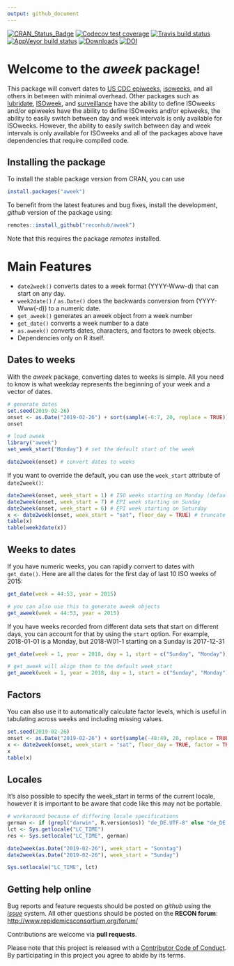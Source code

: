 ```yaml
---
output: github_document
---
```


<!-- badges: start -->

[![CRAN_Status_Badge](http://www.r-pkg.org/badges/version-ago/aweek)](https://cran.r-project.org/package=aweek) 
[![Codecov test coverage](https://codecov.io/gh/reconhub/aweek/branch/master/graph/badge.svg)](https://codecov.io/gh/reconhub/aweek?branch=master) 
[![Travis build status](https://travis-ci.org/reconhub/aweek.svg?branch=master)](https://travis-ci.org/reconhub/aweek)
[![AppVeyor build status](https://ci.appveyor.com/api/projects/status/66xj9134ac3yg62l/branch/master?svg=true)](https://ci.appveyor.com/project/zkamvar/aweek)
[![Downloads](https://cranlogs.r-pkg.org/badges/grand-total/aweek?color=ff69b4)](https://cran.r-project.org/package=aweek)
[![DOI](https://zenodo.org/badge/172648833.svg)](https://zenodo.org/badge/latestdoi/172648833)

<!-- badges: end -->

# Welcome to the *aweek* package!

This package will convert dates to
[US CDC epiweeks](https://wwwn.cdc.gov/nndss/document/MMWR_Week_overview.pdf),
[isoweeks](http://en.wikipedia.org/wiki/ISO_week_date), and all others in
between with minimal overhead. Other packages such as
[lubridate](https://github.com/tidyverse/lubridate),
[ISOweek](https://cran.r-project.org/package=ISOweek), and
[surveillance](http://surveillance.r-forge.r-project.org/) have the ability to
define ISOweeks and/or epiweeks have the ability to define ISOweeks and/or
epiweeks, the ability to easily switch between day and week intervals is only
available for ISOweeks. However, the ability to easily switch between day and
week intervals is only available for ISOweeks and all of the packages above
have dependencies that require compiled code.

## Installing the package

To install the stable package version from CRAN, you can use

```r
install.packages("aweek")
```


To benefit from the latest features and bug fixes, install the development, *github* version of the package using:

```r
remotes::install_github("reconhub/aweek")
```

Note that this requires the package *remotes* installed.


# Main Features

 - `date2week()` converts dates to a week format (YYYY-Www-d) that can start on 
   any day. 
 - `week2date()` / `as.Date()` does the backwards conversion from (YYYY-Www(-d)) to
   a numeric date. 
 - `get_aweek()` generates an aweek object from a week number
 - `get_date()` converts a week number to a date
 - `as.aweek()` converts dates, characters, and factors to aweek objects.
 - Dependencies only on R itself.

<!-- -->

## Dates to weeks


With the *aweek* package, converting dates to weeks is simple. All you need to
know is what weekday represents the beginning of your week and a vector of 
dates.

```r
# generate dates
set.seed(2019-02-26)
onset <- as.Date("2019-02-26") + sort(sample(-6:7, 20, replace = TRUE))
onset

# load aweek
library("aweek")
set_week_start("Monday") # set the default start of the week

date2week(onset) # convert dates to weeks
```

If you want to override the default, you can use the `week_start` attribute of
`date2week()`:


```r
date2week(onset, week_start = 1) # ISO weeks starting on Monday (default)
date2week(onset, week_start = 7) # EPI week starting on Sunday
date2week(onset, week_start = 6) # EPI week starting on Saturday
x <- date2week(onset, week_start = "sat", floor_day = TRUE) # truncate to just the weeks
table(x)
table(week2date(x))
```

## Weeks to dates

If you have numeric weeks, you can rapidly convert to dates with `get_date()`.
Here are all the dates for the first day of last 10 ISO weeks of 2015:

```r
get_date(week = 44:53, year = 2015)

# you can also use this to generate aweek objects
get_aweek(week = 44:53, year = 2015)
```

If you have weeks recorded from different data sets that start on different days,
you can account for that by using the `start` option. For example, 2018-01-01 is
a Monday, but 2018-W01-1 starting on a Sunday is 2017-12-31

```r
get_date(week = 1, year = 2018, day = 1, start = c("Sunday", "Monday"))

# get_aweek will align them to the default week_start
get_aweek(week = 1, year = 2018, day = 1, start = c("Sunday", "Monday"))
```


## Factors

You can also use it to automatically calculate factor levels, which is useful
in tabulating across weeks and including missing values. 

```r
set.seed(2019-02-26)
onset <- as.Date("2019-02-26") + sort(sample(-48:49, 20, replace = TRUE))
x <- date2week(onset, week_start = "sat", floor_day = TRUE, factor = TRUE)
x
table(x)
```

## Locales

It's also possible to specify the week_start in terms of the current locale, 
however it is important to be aware that code like this may not be portable.

```r

# workaround because of differing locale specifications
german <- if (grepl("darwin", R.version$os)) "de_DE.UTF-8" else "de_DE.utf8"
lct <- Sys.getlocale("LC_TIME")
res <- Sys.setlocale("LC_TIME", german)

date2week(as.Date("2019-02-26"), week_start = "Sonntag")
date2week(as.Date("2019-02-26"), week_start = "Sunday")

Sys.setlocale("LC_TIME", lct)

```



## Getting help online

Bug reports and feature requests should be posted on *github* using the [*issue*](http://github.com/reconhub/aweek/issues) system. All other questions should be posted on the **RECON forum**: <br>
[http://www.repidemicsconsortium.org/forum/](http://www.repidemicsconsortium.org/forum/)

Contributions are welcome via **pull requests**.

Please note that this project is released with a [Contributor Code of Conduct](CONDUCT.md). By participating in this project you agree to abide by its terms.

